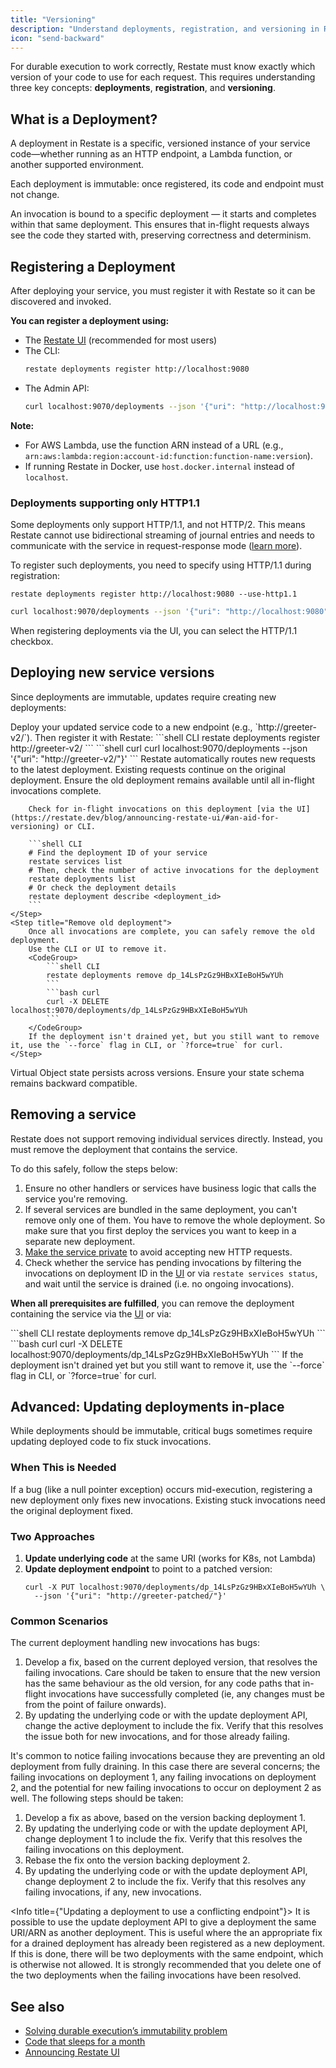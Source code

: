 ```yaml
---
title: "Versioning"
description: "Understand deployments, registration, and versioning in Restate."
icon: "send-backward"
---
```


For durable execution to work correctly, Restate must know exactly which version of your code to use for each request. This requires understanding three key concepts: **deployments**, **registration**, and **versioning**.

## What is a Deployment?

A deployment in Restate is a specific, versioned instance of your service code—whether running as an HTTP endpoint, a Lambda function, or another supported environment.

Each deployment is immutable: once registered, its code and endpoint must not change.

An invocation is bound to a specific deployment — it starts and completes within that same deployment. This ensures that in-flight requests always see the code they started with, preserving correctness and determinism.

## Registering a Deployment

After deploying your service, you must register it with Restate so it can be discovered and invoked.

**You can register a deployment using:**
- The [Restate UI](/develop/local_dev#restate-ui) (recommended for most users)
- The CLI:
  ```bash
  restate deployments register http://localhost:9080
  ```
- The Admin API:
  ```bash
  curl localhost:9070/deployments --json '{"uri": "http://localhost:9080"}'
  ```

**Note:**
 - For AWS Lambda, use the function ARN instead of a URL (e.g., `arn:aws:lambda:region:account-id:function:function-name:version`).
 - If running Restate in Docker, use `host.docker.internal` instead of `localhost`.

### Deployments supporting only HTTP1.1
Some deployments only support HTTP/1.1, and not HTTP/2.
This means Restate cannot use bidirectional streaming of journal entries and needs to communicate with the service in request-response mode ([learn more](/guides/request-lifecycle#request-response-deployment-targets)).

To register such deployments, you need to specify using HTTP/1.1 during registration:
<CodeGroup>
```shell CLI
restate deployments register http://localhost:9080 --use-http1.1
```
```bash curl
curl localhost:9070/deployments --json '{"uri": "http://localhost:9080", "use_http_11": true}'
```
</CodeGroup>

When registering deployments via the UI, you can select the HTTP/1.1 checkbox.


## Deploying new service versions

Since deployments are immutable, updates require creating new deployments:

<Steps>
    <Step title="Deploy new version">
        Deploy your updated service code to a new endpoint (e.g., `http://greeter-v2/`).
    </Step>
    <Step title="Register the new deployment">
        Then register it with Restate:
        <CodeGroup>
        ```shell CLI
        restate deployments register http://greeter-v2/
        ```
        ```shell curl
        curl localhost:9070/deployments --json '{"uri": "http://greeter-v2/"}'
        ```
        </CodeGroup>
        Restate automatically routes new requests to the latest deployment. Existing requests continue on the original deployment.
    </Step>
    <Step title="Wait for old deployment to drain">
        Ensure the old deployment remains available until all in-flight invocations complete.

        Check for in-flight invocations on this deployment [via the UI](https://restate.dev/blog/announcing-restate-ui/#an-aid-for-versioning) or CLI.

        ```shell CLI
        # Find the deployment ID of your service
        restate services list
        # Then, check the number of active invocations for the deployment
        restate deployments list
        # Or check the deployment details
        restate deployment describe <deployment_id>
        ```
    </Step>
    <Step title="Remove old deployment">
        Once all invocations are complete, you can safely remove the old deployment.
        Use the CLI or UI to remove it.
        <CodeGroup>
            ```shell CLI
            restate deployments remove dp_14LsPzGz9HBxXIeBoH5wYUh
            ```
            ```bash curl
            curl -X DELETE localhost:9070/deployments/dp_14LsPzGz9HBxXIeBoH5wYUh
            ```
        </CodeGroup>
        If the deployment isn't drained yet, but you still want to remove it, use the `--force` flag in CLI, or `?force=true` for curl.
    </Step>
</Steps>


<Note title="State compatibility">
    Virtual Object state persists across versions. Ensure your state schema remains backward compatible.
</Note>

## Removing a service

Restate does not support removing individual services directly. Instead, you must remove the deployment that contains the service.

To do this safely, follow the steps below:

1. Ensure no other handlers or services have business logic that calls the service you're removing.
2. If several services are bundled in the same deployment, you can't remove only one of them. You have to remove the whole deployment.
So make sure that you first deploy the services you want to keep in a separate new deployment.
4. [Make the service private](/operate/security#private-services) to avoid accepting new HTTP requests.
5. Check whether the service has pending invocations by filtering the invocations on deployment ID in the [UI](/develop/local_dev#restate-ui) or via `restate services status`, and wait until the service is drained (i.e. no ongoing invocations).

**When all prerequisites are fulfilled**, you can remove the deployment containing the service via the [UI](/develop/local_dev#restate-ui) or via:

<CodeGroup>
    ```shell CLI
    restate deployments remove dp_14LsPzGz9HBxXIeBoH5wYUh
    ```
    ```bash curl
    curl -X DELETE localhost:9070/deployments/dp_14LsPzGz9HBxXIeBoH5wYUh
    ```
</CodeGroup>
If the deployment isn't drained yet but you still want to remove it, use the `--force` flag in CLI, or `?force=true` for curl.


## Advanced: Updating deployments in-place

While deployments should be immutable, critical bugs sometimes require updating deployed code to fix stuck invocations.

### When This is Needed
If a bug (like a null pointer exception) occurs mid-execution, registering a new deployment only fixes new invocations. Existing stuck invocations need the original deployment fixed.

### Two Approaches

1. **Update underlying code** at the same URI (works for K8s, not Lambda)
2. **Update deployment endpoint** to point to a patched version:
   ```shell
   curl -X PUT localhost:9070/deployments/dp_14LsPzGz9HBxXIeBoH5wYUh \
     --json '{"uri": "http://greeter-patched/"}'
   ```

### Common Scenarios

<AccordionGroup>
<Accordion title="Scenario 1: Invocations failing on the active deployment">

The current deployment handling new invocations has bugs:

1. Develop a fix, based on the current deployed version, that resolves the failing invocations.
Care should be taken to ensure that the new version has the same behaviour as the old version, for any code paths that in-flight invocations have successfully completed (ie, any changes must be from the point of failure onwards).
2. By updating the underlying code or with the update deployment API, change the active deployment to include the fix. Verify that this resolves the issue both for new invocations, and for those already failing.

</Accordion>
<Accordion title="Scenario 2: Failing invocations on a previous (draining) deployment">

It's common to notice failing invocations because they are preventing an old deployment from fully draining. In this case there are several concerns; the failing invocations on deployment 1, any failing invocations on deployment 2,
and the potential for new failing invocations to occur on deployment 2 as well. The following steps should be taken:
1. Develop a fix as above, based on the version backing deployment 1.
2. By updating the underlying code or with the update deployment API, change deployment 1 to include the fix. Verify that this resolves the failing invocations on this deployment.
3. Rebase the fix onto the version backing deployment 2.
4. By updating the underlying code or with the update deployment API, change deployment 2 to include the fix. Verify that this resolves any failing invocations, if any, new invocations.

<Info title={"Updating a deployment to use a conflicting endpoint"}>
    It is possible to use the update deployment API to give a deployment the same URI/ARN as another deployment. This is useful where the an appropriate fix for a drained deployment has already been registered as a new deployment.
    If this is done, there will be two deployments with the same endpoint, which is otherwise not allowed. It is strongly recommended that you delete one of the two deployments when the failing invocations have been resolved.
</Info>
</Accordion>
</AccordionGroup>

## See also

- [Solving durable execution’s immutability problem](https://restate.dev/blog/solving-durable-executions-immutability-problem/)
- [Code that sleeps for a month](https://restate.dev/blog/code-that-sleeps-for-a-month/)
- [Announcing Restate UI](https://restate.dev/blog/announcing-restate-ui/)
